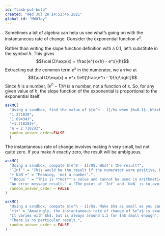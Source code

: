 ```yaml
---
id: "lamb-put-bulb"
created: "Wed Jul 28 14:52:46 2021"
global_id: "MW03ay"
---
```


Sometimes a bit of algebra can help us see what's going on with the instantaneous rate of change. Consider the exponential function $e^x$.

Rather than writing the slope function definition with a 0.1, let's substitute in the symbol $h$. This gives $${\cal D}\exp(x) = \frac{e^{x+h} - e^x}{h}$$
Extracting out the common term $e^x$ in the numerator, we arrive at $${\cal D}\exp(x) = e^x \left[\frac{e^h - 1}{h}\right]$$
Since $h$ is a number, $[e^h - 1]/h$ is a number, not a function of $x$. So, for any given value of $h$, the slope function of the exponential is proportional to the exponential itself.

```r
askMC(
  "Using a sandbox, find the value of $[e^h - 1]/h$ when $h=0.1$. Which of these is it?",
  "1.271828",
  "1.694343",
  "+1.718282+",
  "e = 2.718282",
  random_answer_order=FALSE
  )
```

The instantaneous rate of change involves making $h$ very small, but not quite zero. If you make $h$ exactly zero, the result will be ambiguous.

```r
askMC(
  "Using a sandbox, compute $[e^0 - 1]/0$. What's the result?",
  "`Inf`" = "This would be the result if the numerator were positive, however small. But both the numerator and the denominator are zero.",
  "+`NaN`+" = "Meaning, 'not a number'.",
  "`Bogus`" = "This is **not** a value and cannot be used in arithmetic. But `Inf` and `NaN` each can be legitimately used in arithmetic.",
  "An error message result." = "The point of `Inf` and `NaN` is to avoid creating error conditions while still signalling that the result is ambiguous.",
  random_answer_order = FALSE
)
```

```r
askMC(
  "Using a sandbox, compute $[e^h - 1]/h$. Make $h$ as small as you can, for instance $0.00001$ or $0.00000001$. What's the result?",
  "+1+" = "Amazingly, the instantaneous rate of change of $e^x$ is exactly $e^x$.",
  "It varies with $h$, but is always around 1.5 for $h$ small enough",
  "There is no particular result.",
  random_answer_order = FALSE
)
```

